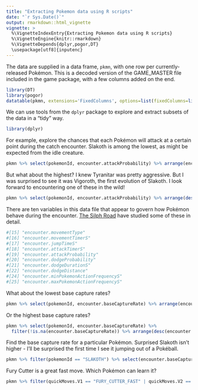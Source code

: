 ```yaml
---
title: "Extracting Pokemon data using R scripts"
date: "`r Sys.Date()`"
output: rmarkdown::html_vignette
vignette: >
  %\VignetteIndexEntry{Extracting Pokemon data using R scripts}
  %\VignetteEngine{knitr::rmarkdown}
  %\VignetteDepends{dplyr,pogor,DT}
  \usepackage[utf8]{inputenc}
---
```



The data are supplied in a data frame, `pkmn`, with one row per currently-released Pokémon. This is a decoded version of the GAME_MASTER file included in the game package, with a few columns added on the end. 

```r
library(DT)
library(pogor)
datatable(pkmn, extensions='FixedColumns', options=list(fixedColumns=list(leftColumns=2), scrollX = TRUE))
```

We can use tools from the `dplyr` package to explore and extract subsets of the data in a "tidy" way.

```r
library(dplyr)
```

For example, explore the chances that each Pokémon will attack at a certain point during the catch encounter.  Slakoth is among the lowest, as might be expected from the idle creature.

```r
pkmn %>% select(pokemonId, encounter.attackProbability) %>% arrange(encounter.attackProbability) %>% head
```

But what about the highest?  I knew Tyranitar was pretty aggressive.  But I was surprised to see it was Vigoroth, the first evolution of Slakoth. I look forward to encountering one of these in the wild!

```r
pkmn %>% select(pokemonId, encounter.attackProbability) %>% arrange(desc(encounter.attackProbability)) %>% head
```

There are ten variables in this data file that appear to govern how Pokémon behave during the encounter.  [The Silph Road](https://thesilphroad.com/science/wild-pokemon-encounter-mechanics/) have studied some of these in detail. 

```r
#[15] "encounter.movementType"              
#[16] "encounter.movementTimerS"            
#[17] "encounter.jumpTimeS"                 
#[18] "encounter.attackTimerS"              
#[19] "encounter.attackProbability"         
#[20] "encounter.dodgeProbability"          
#[21] "encounter.dodgeDurationS"            
#[22] "encounter.dodgeDistance"             
#[24] "encounter.minPokemonActionFrequencyS"
#[25] "encounter.maxPokemonActionFrequencyS"
```

What about the lowest base capture rates? 

```r
pkmn %>% select(pokemonId, encounter.baseCaptureRate) %>% arrange(encounter.baseCaptureRate) %>% head(20)
```

Or the highest base capture rates? 
```r
pkmn %>% select(pokemonId, encounter.baseCaptureRate) %>% 
  filter(!is.na(encounter.baseCaptureRate)) %>% arrange(desc(encounter.baseCaptureRate)) %>% head(20)
```

Find the base capture rate for a particular Pokémon.  Surprised Slakoth isn't higher - I'll be surprised the first time I see it jumping out of a Pokéball.
```r
pkmn %>% filter(pokemonId == "SLAKOTH") %>% select(encounter.baseCaptureRate) # 0.4
```

Fury Cutter is a great fast move.  Which Pokémon can learn it? 
```r
pkmn %>% filter(quickMoves.V1 == "FURY_CUTTER_FAST" | quickMoves.V2 == "FURY_CUTTER_FAST") %>% select(pokemonId)
```
